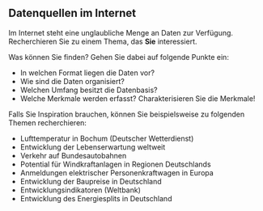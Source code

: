 ## Datenquellen im Internet

Im Internet steht eine unglaubliche Menge an Daten zur Verfügung. Recherchieren Sie zu einem Thema, das **Sie** interessiert. 

Was können Sie finden? Gehen Sie dabei auf folgende Punkte ein:

- In welchen Format liegen die Daten vor?
- Wie sind die Daten organisiert?
- Welchen Umfang besitzt die Datenbasis?
- Welche Merkmale werden erfasst? Charakterisieren Sie die Merkmale!


Falls Sie Inspiration brauchen, können Sie beispielsweise zu folgenden Themen recherchieren:

- Lufttemperatur in Bochum (Deutscher Wetterdienst)
- Entwicklung der Lebenserwartung weltweit
- Verkehr auf Bundesautobahnen
- Potential für Windkraftanlagen in Regionen Deutschlands
- Anmeldungen elektrischer Personenkraftwagen in Europa
- Entwicklung der Baupreise in Deutschland
- Entwicklungsindikatoren (Weltbank)
- Entwicklung des Energiesplits in Deutschland